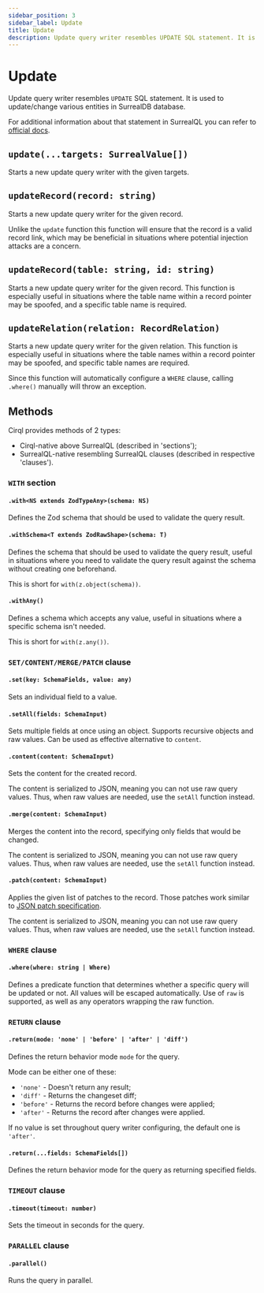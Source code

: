 ```yaml
---
sidebar_position: 3
sidebar_label: Update
title: Update
description: Update query writer resembles UPDATE SQL statement. It is used to update/change various entities in SurrealDB database.
---
```


# Update
Update query writer resembles `UPDATE` SQL statement. It is used to update/change various entities in SurrealDB database.

For additional information about that statement in SurrealQL you can refer to [official docs](https://surrealdb.com/docs/surrealql/statements/update/).

## `update(...targets: SurrealValue[])`
Starts a new update query writer with the given targets.

## `updateRecord(record: string)`
Starts a new update query writer for the given record.

Unlike the `update` function this function will ensure that the record is a valid record link, which may be beneficial in situations where potential injection attacks are a concern.

## `updateRecord(table: string, id: string)`
Starts a new update query writer for the given record. This function is especially useful in situations where the table name within a record pointer may be spoofed, and a specific table name is required.

## `updateRelation(relation: RecordRelation)`
Starts a new update query writer for the given relation. This function is especially useful in situations where the table names within a record pointer may be spoofed, and specific table names are required.

Since this function will automatically configure a `WHERE` clause, calling `.where()` manually will throw an exception.

## Methods
Cirql provides methods of 2 types:
- Cirql-native above SurrealQL (described in 'sections');
- SurrealQL-native resembling SurrealQL clauses (described in respective 'clauses').

### `WITH` section

#### `.with<NS extends ZodTypeAny>(schema: NS)`
Defines the Zod schema that should be used to validate the query result.

#### `.withSchema<T extends ZodRawShape>(schema: T)`
Defines the schema that should be used to validate the query result, useful in situations where you need to validate the query result against the schema without creating one beforehand.

This is short for `with(z.object(schema))`.

#### `.withAny()`
Defines a schema which accepts any value, useful in situations where a specific schema isn't needed.

This is short for `with(z.any())`.

### `SET/CONTENT/MERGE/PATCH` clause

#### `.set(key: SchemaFields, value: any)`
Sets an individual field to a value.

#### `.setAll(fields: SchemaInput)`
Sets multiple fields at once using an object. Supports recursive objects and raw values. Can be used as effective alternative to `content`.

#### `.content(content: SchemaInput)`
Sets the content for the created record.

The content is serialized to JSON, meaning you can not use raw query values. Thus, when raw values are needed, use the `setAll` function instead.

#### `.merge(content: SchemaInput)`
Merges the content into the record, specifying only fields that would be changed.

The content is serialized to JSON, meaning you can not use raw query values. Thus, when raw values are needed, use the `setAll` function instead.

#### `.patch(content: SchemaInput)`
Applies the given list of patches to the record. Those patches work similar to [JSON patch specification](https://jsonpatch.com/).

The content is serialized to JSON, meaning you can not use raw query values. Thus, when raw values are needed, use the `setAll` function instead.

### `WHERE` clause

#### `.where(where: string | Where)`
Defines a predicate function that determines whether a specific query will be updated or not. All values will be escaped automatically. Use of `raw` is supported, as well as any operators wrapping the raw function.

### `RETURN` clause

#### `.return(mode: 'none' | 'before' | 'after' | 'diff')`
Defines the return behavior mode `mode` for the query.

Mode can be either one of these:
- `'none'` - Doesn't return any result;
- `'diff'` - Returns the changeset diff;
- `'before'` - Returns the record before changes were applied;
- `'after'` - Returns the record after changes were applied.

If no value is set throughout query writer configuring, the default one is `'after'`.

#### `.return(...fields: SchemaFields[])`
Defines the return behavior mode for the query as returning specified fields.

### `TIMEOUT` clause

#### `.timeout(timeout: number)`
Sets the timeout in seconds for the query.

### `PARALLEL` clause

#### `.parallel()`
Runs the query in parallel.

